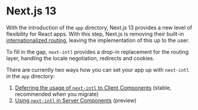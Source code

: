 
# Next.js 13

With the introduction of the `app` directory, Next.js 13 provides a new level of flexibility for React apps. With this step, Next.js is removing their built-in [internationalized routing](https://nextjs.org/docs/advanced-features/i18n-routing), leaving the implementation of this up to the user.

To fill in the gap, `next-intl` provides a drop-in replacement for the routing layer, handling the locale negotiation, redirects and cookies.

There are currently two ways how you can set your app up with `next-intl` in the `app` directory:

1. [Deferring the usage of `next-intl` to Client Components](/docs/next-13/client-components) (stable, recommended when you migrate)
2. [Using `next-intl` in Server Components](/docs/next-13/server-components) (preview)
